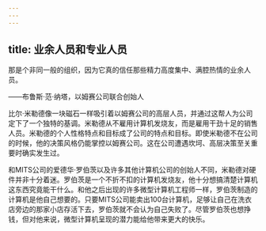 ```yaml
---
---
---
```

title: 业余人员和专业人员
---




那是个非同一般的组织，因为它真的信任那些精力高度集中、满腔热情的业余人员。

——布鲁斯·范·纳塔，以姆赛公司联合创始人



比尔·米勒德像一块磁石一样吸引着以姆赛公司的高层人员，并通过这帮人为公司定下了一个独特的基调。米勒德从不雇用计算机发烧友，而是雇用干劲十足的销售人员。米勒德的个人性格特点和目标成了公司的特点和目标。即使米勒德不在公司的时候，他的决策风格仍能掌控以姆赛公司。这在公司遭遇坎坷、高层决策至关重要时确实发生过。

和MITS公司的爱德华·罗伯茨以及许多其他计算机公司的创始人不同，米勒德对硬件并非十分着迷。罗伯茨是一个不折不扣的计算机发烧友，他十分想搞清楚计算机这东西究竟能干什么。和他之后出现的许多微型计算机工程师一样，罗伯茨制造的计算机是他自己想要的。只要MITS公司能卖出100台计算机，足够让自己在洗衣店旁边的那家小店存活下去，罗伯茨就不会认为自己失败了。尽管罗伯茨也想挣钱，但对他来说，微型计算机呈现的潜力能给他带来更大的快乐。